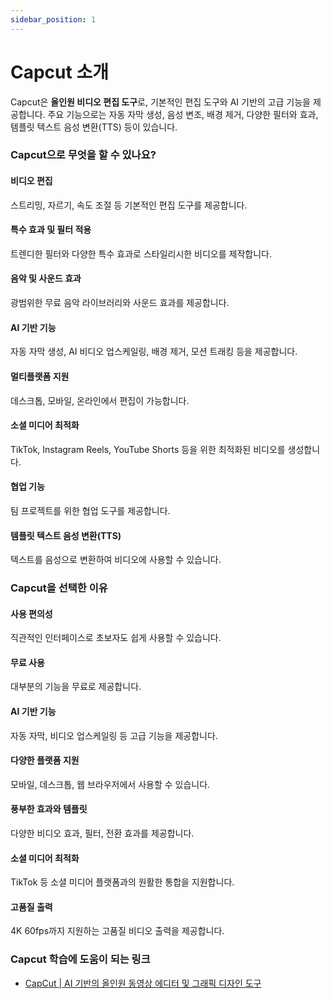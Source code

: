 ```yaml
---
sidebar_position: 1
---
```


# Capcut 소개

Capcut은 **올인원 비디오 편집 도구**로, 기본적인 편집 도구와 AI 기반의 고급 기능을 제공합니다. 주요 기능으로는 자동 자막 생성, 음성 변조, 배경 제거, 다양한 필터와 효과, 템플릿 텍스트 음성 변환(TTS) 등이 있습니다.

### Capcut으로 무엇을 할 수 있나요?

#### 비디오 편집

스트리밍, 자르기, 속도 조절 등 기본적인 편집 도구를 제공합니다.

#### 특수 효과 및 필터 적용

트렌디한 필터와 다양한 특수 효과로 스타일리시한 비디오를 제작합니다.

#### 음악 및 사운드 효과

광범위한 무료 음악 라이브러리와 사운드 효과를 제공합니다.

#### AI 기반 기능

자동 자막 생성, AI 비디오 업스케일링, 배경 제거, 모션 트래킹 등을 제공합니다.

#### 멀티플랫폼 지원

데스크톱, 모바일, 온라인에서 편집이 가능합니다.

#### 소셜 미디어 최적화

TikTok, Instagram Reels, YouTube Shorts 등을 위한 최적화된 비디오를 생성합니다.

#### 협업 기능

팀 프로젝트를 위한 협업 도구를 제공합니다.

#### 템플릿 텍스트 음성 변환(TTS)

텍스트를 음성으로 변환하여 비디오에 사용할 수 있습니다.

### Capcut을 선택한 이유

#### 사용 편의성

직관적인 인터페이스로 초보자도 쉽게 사용할 수 있습니다.

#### 무료 사용

대부분의 기능을 무료로 제공합니다.

#### AI 기반 기능

자동 자막, 비디오 업스케일링 등 고급 기능을 제공합니다.

#### 다양한 플랫폼 지원

모바일, 데스크톱, 웹 브라우저에서 사용할 수 있습니다.

#### 풍부한 효과와 템플릿

다양한 비디오 효과, 필터, 전환 효과를 제공합니다.

#### 소셜 미디어 최적화

TikTok 등 소셜 미디어 플랫폼과의 원활한 통합을 지원합니다.

#### 고품질 출력

4K 60fps까지 지원하는 고품질 비디오 출력을 제공합니다.

### Capcut 학습에 도움이 되는 링크

- [CapCut | AI 기반의 올인원 동영상 에디터 및 그래픽 디자인 도구](https://www.capcut.com/ko-kr/tools/desktop-video-editor)
